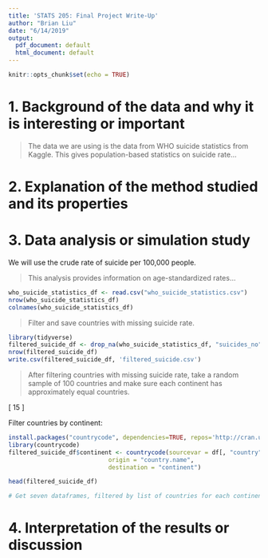 ```yaml
---
title: 'STATS 205: Final Project Write-Up'
author: "Brian Liu"
date: "6/14/2019"
output:
  pdf_document: default
  html_document: default
---
```


```r
knitr::opts_chunk$set(echo = TRUE)
```

# 1. Background of the data and why it is interesting or important

>The data we are using is the data from WHO suicide statistics from Kaggle. This gives population-based statistics on suicide rate...

# 2. Explanation of the method studied and its properties

# 3. Data analysis or simulation study

We will use the crude rate of suicide per 100,000 people.

>This analysis provides information on age-standardized rates...

```r
who_suicide_statistics_df <- read.csv("who_suicide_statistics.csv")
nrow(who_suicide_statistics_df)
colnames(who_suicide_statistics_df)
```

>Filter and save countries with missing suicide rate.

<!-- install.packages("devtools", dependencies=TRUE, repos='http://cran.us.r-project.org') -->

```r
library(tidyverse)
filtered_suicide_df <- drop_na(who_suicide_statistics_df, "suicides_no")
nrow(filtered_suicide_df)
write.csv(filtered_suicide_df, 'filtered_suicide.csv')
```

>After filtering countries with missing suicide rate, take a random sample of 100 countries and make sure each continent has approximately equal countries.

\[
	\frac{100 \textrm{ countries}}{7 \textrm{ continents}} \approx 14 \textrm{ to } 15 \textrm{ countries per continent}
\]

Filter countries by continent:


```r
install.packages("countrycode", dependencies=TRUE, repos='http://cran.us.r-project.org')
library(countrycode)
filtered_suicide_df$continent <- countrycode(sourcevar = df[, "country"],
                            origin = "country.name",
                            destination = "continent")

head(filtered_suicide_df)

# Get seven dataframes, filtered by list of countries for each continent.

```

# 4. Interpretation of the results or discussion
